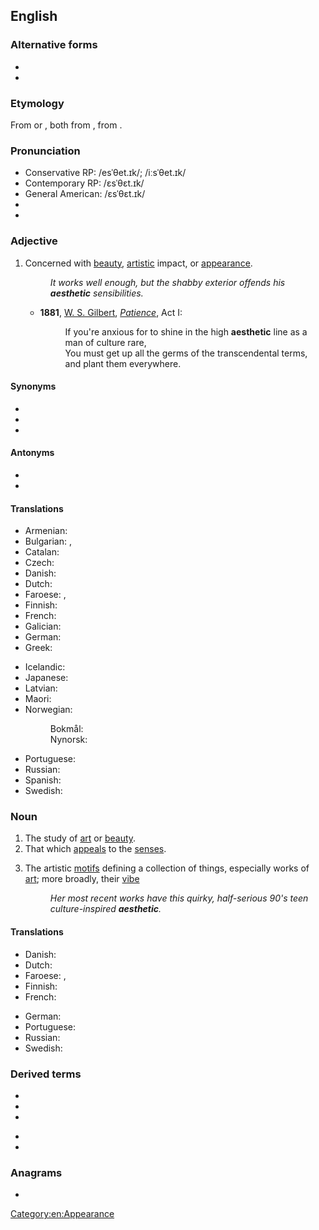 {{also|æsthetic}}
==English==

===Alternative forms===
* {{l|en|æsthetic}}
* {{l|en|esthetic}}

===Etymology===
From {{etyl|de|en}} {{m|de|Ästhetik}} or {{etyl|fr|en}} {{m|fr|esthétique}}, both from {{etyl|grc|en}} {{m|grc|αἰσθητικός||of sense perception}}, from {{m|grc|αἰσθάνομαι||I feel}}.

===Pronunciation===
* Conservative RP: /esˈθet.ɪk/; /iːsˈθet.ɪk/
* Contemporary RP: /ɛsˈθɛt.ɪk/
* General American: /ɛsˈθɛt.ɪk/
* {{audio|en-us-aesthetic.ogg|Audio (US)|lang=en}}
* {{rhymes|ɛtɪk|lang=en}}

===Adjective===
{{en-adj}}

# Concerned with [[beauty]], [[artistic]] impact, or [[appearance]].
#: ''It works well enough, but the shabby exterior offends his '''aesthetic''' sensibilities.''
#* '''1881''', [[w:W. S. Gilbert|W. S. Gilbert]], ''[[w:Patience (opera)|Patience]]'', Act I:
#*: If you're anxious for to shine in the high '''aesthetic''' line as a man of culture rare,<br>You must get up all the germs of the transcendental terms, and plant them everywhere.

====Synonyms====
* {{l|en|aesthetical}}
* {{l|en|esthetic}}
* {{l|en|tasteful}}

====Antonyms====
* {{l|en|inaesthetic}}
* {{l|en|unaesthetic}}

====Translations====
{{trans-top|concerned with beauty}}
* Armenian: {{t|hy|գեղագիտական|sc=Armn}}
* Bulgarian: {{t+|bg|естетичен}}, {{t+|bg|изящен}}
* Catalan: {{t|ca|estètic}}
* Czech: {{t+|cs|estetický|m}}
* Danish: {{t|da|æstetisk}}
* Dutch: {{t+|nl|esthetisch}}
* Faroese: {{t|fo|fagurfrøðiligur}}, {{t|fo|listfrøðiligur}}
* Finnish: {{t+|fi|esteettinen}}
* French: {{t+|fr|esthétique}}
* Galician: {{t|gl|estético|m}}
* German: {{t+|de|ästhetisch}}
* Greek: {{t+|el|αισθητικός|m|sc=Grek}}
{{trans-mid}}
* Icelandic: {{t|is|sjónrænn|m}}
* Japanese: {{t|ja|美的|tr=びてきな, biteki na|alt=美的な}}
* Latvian: {{t|lv|estētisks}}
* Maori: {{t|mi|rerehua}}
* Norwegian:
*: Bokmål: {{t+|nb|estetisk}}
*: Nynorsk: {{t|nn|estetisk}}
* Portuguese: {{t+|pt|estético}}
* Russian: {{t+|ru|эстети́ческий}}
* Spanish: {{t+|es|estético|m}}
* Swedish: {{t+|sv|estetisk}}
{{trans-bottom}}

===Noun===
{{en-noun}}

# The study of [[art]] or [[beauty]].
# That which [[appeal]]s to the [[sense]]s.
# {{lb|en|Internet|_|slang}} The artistic [[motifs]] defining a collection of things, especially works of [[art]]; more broadly, their [[vibe]]
#: ''Her most recent works have this quirky, half-serious 90's teen culture-inspired '''aesthetic'''.''

====Translations====
{{trans-see|the study of art or beauty|aesthetics}}

{{trans-top|that which appeals to the senses}}
* Danish: {{t|da|æstetik|c}}
* Dutch: {{t+|nl|esthetische|n}}
* Faroese: {{t|fo|fagurfrøði|f}}, {{t|fo|listfrøði|f}}
* Finnish: {{t+|fi|estetiikka}}
* French: {{t+|fr|esthétique|f}}
{{trans-mid}}
* German: {{t+|de|Ästhetik|f}}
* Portuguese: {{t+|pt|estética|f}}
* Russian: {{t+|ru|эсте́тика|f}}
* Swedish: {{t+|sv|estetik}}
{{trans-bottom}}

===Derived terms===
{{der-top}}
* {{l|en|aesthete}}
* {{l|en|aesthetically}}
* {{l|en|aesthetician}}
{{der-mid}}
* {{l|en|aesthetics}}
* {{l|en|aesthetisation}}
{{der-bottom}}

===Anagrams===
* {{anagrams|en|cheatiest}}

[[Category:en:Appearance]]